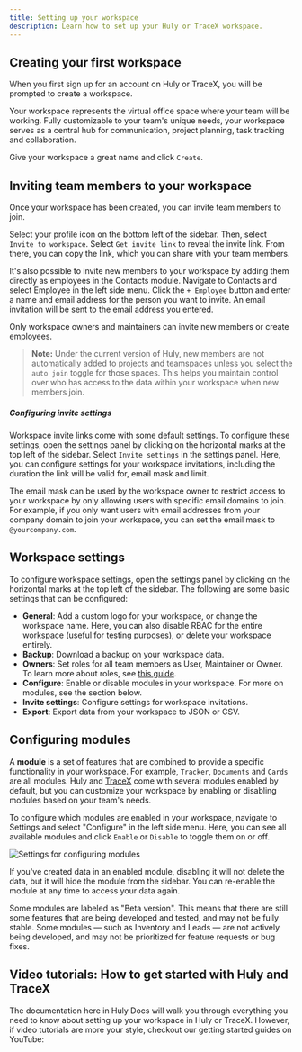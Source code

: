 ```yaml
---
title: Setting up your workspace
description: Learn how to set up your Huly or TraceX workspace.
---
```



## Creating your first workspace

When you first sign up for an account on Huly or TraceX, you will be prompted to create a workspace.

Your workspace represents the virtual office space where your team will be working. Fully customizable to your team's unique needs, your workspace serves as a central hub for communication, project planning, task tracking and collaboration.

Give your workspace a great name and click `Create`.

## Inviting team members to your workspace

Once your workspace has been created, you can invite team members to join. 

Select your profile icon on the bottom left of the sidebar. Then, select `Invite to workspace`. Select `Get invite link` to reveal the invite link. From there, you can copy the link, which you can share with your team members.

It's also possible to invite new members to your workspace by adding them directly as employees in the Contacts module. Navigate to Contacts and select Employee in the left side menu. Click the `+ Employee` button and enter a name and email address for the person you want to invite. An email invitation will be sent to the email address you entered.

Only workspace owners and maintainers can invite new members or create employees.

> **Note:** Under the current version of Huly, new members are not automatically added to projects and teamspaces unless you select the `auto join` toggle for those spaces. This helps you maintain control over who has access to the data within your workspace when new members join.

##### Configuring invite settings

Workspace invite links come with some default settings. To configure these settings, open the settings panel by clicking on the horizontal marks at the top left of the sidebar. Select `Invite settings` in the settings panel. Here, you can configure settings for your workspace invitations, including the duration the link will be valid for, email mask and limit.

The email mask can be used by the workspace owner to restrict access to your workspace by only allowing users with specific email domains to join. For example, if you only want users with email addresses from your company domain to join your workspace, you can set the email mask to `@yourcompany.com`.
  
## Workspace settings

To configure workspace settings, open the settings panel by clicking on the horizontal marks at the top left of the sidebar. The following are some basic settings that can be configured:

* **General**: Add a custom logo for your workspace, or change the workspace name. Here, you can also disable RBAC for the entire workspace (useful for testing purposes), or delete your workspace entirely.
* **Backup**: Download a backup on your workspace data.
* **Owners**: Set roles for all team members as User, Maintainer or Owner. To learn more about roles, see [this guide](/advanced-settings/roles). 
* **Configure**: Enable or disable modules in your workspace. For more on modules, see the section below.
* **Invite settings**: Configure settings for workspace invitations.
* **Export**: Export data from your workspace to JSON or CSV.

## Configuring modules

A **module** is a set of features that are combined to provide a specific functionality in your workspace. For example, `Tracker`, `Documents` and `Cards` are all modules. Huly and [TraceX](/getting-started/introduction-tracex) come with several modules enabled by default, but you can customize your workspace by enabling or disabling modules based on your team's needs.

To configure which modules are enabled in your workspace, navigate to Settings and select "Configure" in the left side menu. Here, you can see all available modules and click `Enable` or `Disable` to toggle them on or off.

<Image 
    src={settingsModules} 
    alt='Settings for configuring modules' 
    inferSize
    quality='max'
/>

If you've created data in an enabled module, disabling it will not delete the data, but it will hide the module from the sidebar. You can re-enable the module at any time to access your data again.

Some modules are labeled as "Beta version". This means that there are still some features that are being developed and tested, and may not be fully stable. Some modules — such as Inventory and Leads — are not actively being developed, and may not be prioritized for feature requests or bug fixes.

## Video tutorials: How to get started with Huly and TraceX

The documentation here in Huly Docs will walk you through everything you need to know about setting up your workspace in Huly or TraceX. However, if video tutorials are more your style, checkout our getting started guides on YouTube:

<YouTube id='g2i_TL5r2k4' posterQuality='max' />
<YouTube id='https://www.youtube.com/watch?v=bUWr4biucPY' posterQuality='max' />
